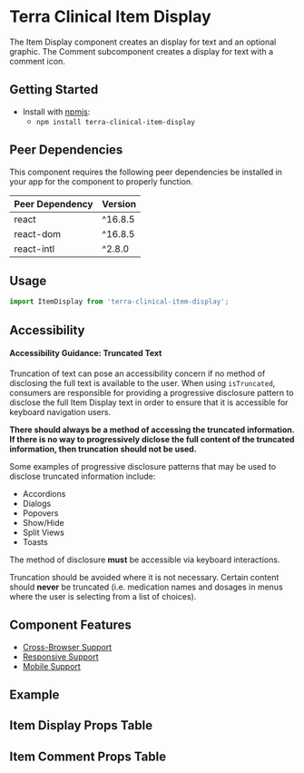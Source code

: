 


<Badge />

# Terra Clinical Item Display

The Item Display component creates an display for text and an optional graphic. The Comment subcomponent creates a display for text with a comment icon.

## Getting Started

- Install with [npmjs](https://www.npmjs.com):
  - `npm install terra-clinical-item-display`

<!-- AUTO-GENERATED-CONTENT:START Peer Dependencies -->
## Peer Dependencies

This component requires the following peer dependencies be installed in your app for the component to properly function.

| Peer Dependency | Version |
|-|-|
| react | ^16.8.5 |
| react-dom | ^16.8.5 |
| react-intl | ^2.8.0 |

<!-- AUTO-GENERATED-CONTENT:END -->

## Usage

``` jsx
import ItemDisplay from 'terra-clinical-item-display';
```

## Accessibility

<Notice variant="important" ariaLevel="3">

#### Accessibility Guidance: Truncated Text

Truncation of text can pose an accessibility concern if no method of disclosing the full text is available
to the user. When using `isTruncated`, consumers are responsible for providing a progressive disclosure pattern
 to disclose the full Item Display text in order to ensure that it is accessible for keyboard navigation users.

**There should always be a method of accessing the truncated information. If there is no way to progressively
diclose the full content of the truncated information, then truncation should not be used.**

Some examples of progressive disclosure patterns that may be used to disclose truncated information include:
- Accordions
- Dialogs
- Popovers
- Show/Hide
- Split Views
- Toasts

The method of disclosure **must** be accessible via keyboard interactions.

Truncation should be avoided where it is not necessary. Certain content should **never** be truncated (i.e. 
medication names and dosages in menus where the user is selecting from a list of choices).

</Notice>

## Component Features
* [Cross-Browser Support](https://engineering.cerner.com/terra-ui/about/terra-ui/component-standards#cross-browser-support)
* [Responsive Support](https://engineering.cerner.com/terra-ui/about/terra-ui/component-standards#responsive-support)
* [Mobile Support](https://engineering.cerner.com/terra-ui/about/terra-ui/component-standards#mobile-support)

## Example 
<TextStyles title="Item Display: Text styles"  />
<Icon title="Item Display: Icon" />
<IconText title="Item Display: Icon and Text" />
<DefaultComment title="Comment Item Display" />
<TextStyleMeaning title="Item Display: Text Style Meaning for Assistive Technology" />
<TruncatedText title="Item Display: Truncated Text with Show/Hide Button" />
<TruncatedTextSlidePanel title="Item Display: Truncated Text with Slide Panel Disclosure" />

## Item Display Props Table 
<ItemDisplayPropsTable />

## Item Comment Props Table
<CommentPropsTable />
